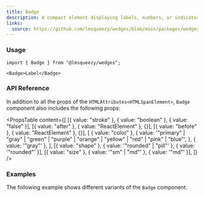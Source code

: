 ```yaml
---
title: Badge
description: A compact element displaying labels, numbers, or indicators, often used for status, notifications, or categorization.
links:
  source: https://github.com/lmsqueezy/wedges/blob/main/packages/wedges/src/components/Badge/Badge.tsx
---
```


<PreviewComponent name="badge/preview" />

### Usage

```tsx
import { Badge } from "@lmsqueezy/wedges";
```

```tsx showLineNumbers
<Badge>Label</Badge>
```

### API Reference

In addition to all the props of the `HTMLAttributes<HTMLSpanElement>`, `Badge` component also includes the following props:

<PropsTable
  content={[
    [{ value: "stroke" }, { value: "boolean" }, { value: "false" }],
    [{ value: "after" }, { value: "ReactElement<HTMLElement>" }, {}],
    [{ value: "before" }, { value: "ReactElement<HTMLElement>" }, {}],
    [
      { value: "color" },
      {
        value:
          '"primary" | "gray" | "green" | "purple" | "orange" | "yellow" | "red" | "pink" | "blue"',
      },
      { value: '"gray"' },
    ],
    [{ value: "shape" }, { value: '"rounded" | "pill"' }, { value: '"rounded"' }],
    [{ value: "size" }, { value: '"sm" | "md"' }, { value: '"md"' }],
  ]}
/>

### Examples

The following example shows different variants of the `Badge` component.

<PreviewComponent name="badge/example-1" />
